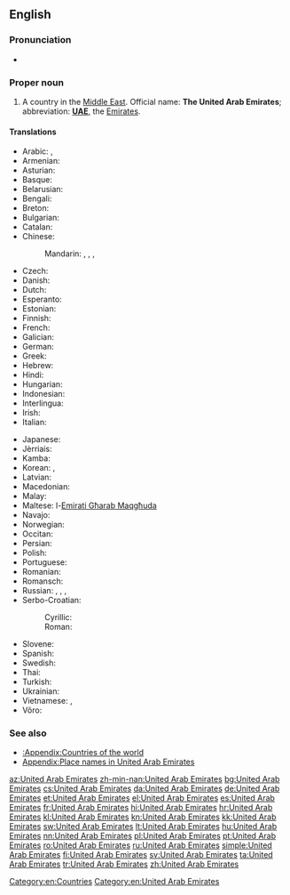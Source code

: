 ==English==
{{wikipedia}}

===Pronunciation===
* {{audio|En-us-United Arab Emirates.ogg|Audio (US)|lang=en}}

===Proper noun===
{{en-proper noun|head=[[united|United]] [[Arab]] [[emirate|Emirate]]s}}

# A country in the [[Middle East]]. Official name: '''The United Arab Emirates'''; abbreviation: '''[[UAE]]''', the [[Emirates]].

====Translations====
{{trans-top|country in the Middle East}}
* Arabic: {{t+|ar|الإمارات|p|tr=al-’imaraat}}, {{t|ar|دولة الإمارات العربية المتحدة|f|tr=dáwlat al-’imaaraat al-3arabíyyat al-muttáHida}}
* Armenian: {{t|hy|Արաբական Միացյալ Էմիրություններ|tr=Arabakan Miac'yal Ēmirut'yunner}}
* Asturian: {{t+|ast|Emiratos Árabes Xuníos|m-p}}
* Basque: {{t|eu|Arabiar Emirerri Batuak|p}}
* Belarusian: {{t|be|Аб'яднаныя Арабскія Эміраты|m-p|tr=Ab”jádnanyja Arábskija Emiráty}}
* Bengali: {{t|bn|সংযুক্ত আরব আমিরাত}}
* Breton: {{t|br|Emirelezhioù Arab Unanet}}
* Bulgarian: {{t+|bg|Обединени Арабски Емирства|n-p|tr=Obedinéni Arábski Emírstva}}
* Catalan: {{t|ca|Emirats Àrabs Units|m-p}}
* Chinese:
*: Mandarin: {{t+|cmn|阿拉伯聯合酋長國|sc=Hani}}, {{t|cmn|阿拉伯联合酋长国|tr=Ālābó liánhé qiúzhǎngguó|sc=Hani}}, {{t|cmn|阿聯酋|sc=Hani}}, {{t+|cmn|阿联酋|tr=Ā-lián-qiú|sc=Hani}}
* Czech: {{t+|cs|Spojené arabské emiráty|m-p}}
* Danish: {{t|da|Forenede Arabiske Emirater}}
* Dutch: {{t+|nl|Verenigde Arabische Emiraten}}
* Esperanto: {{t|eo|Unuiĝintaj Arabaj Emirlandoj|p}}
* Estonian: {{t|et|Araabia Ühendemiraadid}}
* Finnish: {{t+|fi|Arabiemiirikunnat}}
* French: {{t+|fr|Émirats arabes unis|m-p}}
* Galician: {{t+|gl|Emiratos Árabes Unidos|m-p}}
* German: {{t+|de|Vereinigte Arabische Emirate|p}}
* Greek: {{t+|el|Ηνωμένα Αραβικά Εμιράτα|n-p|tr=Inoména Araviká Emiráta}}
* Hebrew: {{t|he|איחוד האמירויות הערביות|tr=Ikhud ha-Emiruyot ha-Arviyot}}
* Hindi: {{t+|hi|संयुक्त अरब अमीरात|tr=sanyukt arab amīrāt}}
* Hungarian: {{t+|hu|Egyesült Arab Emírségek}}
* Indonesian: {{t|id|Uni Emirat Arab}}
* Interlingua: {{t|ia|Emiratos Arabe Unite}}
* Irish: {{t|ga|Aontas na nÉimíríochtaí Arabacha|m}}
* Italian: {{t|it|Emirati Arabi Uniti|m-p}}
{{trans-mid}}
* Japanese: {{t|ja|アラブ首長国連邦|tr=アラブしゅちょうこくれんぽう, Arabu shuchōkoku renpō}}
* Jèrriais: {{t|roa-jer|Émithaux Arabes Unnis|m-p}}
* Kamba: {{t|kam|Saudia}}
* Korean: {{t+|ko|아랍에미리트|tr=Arap-Emiriteu|sc=Hang}}, {{t|ko|아랍 에미리트 연방|tr=Arap emiriteu yeonbang|sc=Hang}}
* Latvian: {{t|lv|Apvienotie Arābu Emirāti|m-p}}
* Macedonian: {{t|mk|Обединети Арапски Емирати|m-p|tr=Obedíneti Árapski Emiráti}}
* Malay: {{t|ms|Emiriah Arab Bersatu}}
* Maltese: l-[[Emirati Għarab Maqgħuda]]
* Navajo: {{t|nv|Ásáí Bikéyah Yázhí Ałhidadiidzooígíí}}
* Norwegian: {{t+|no|De forente arabiske emirater}}
* Occitan: {{t|oc|Emirats Arabis Units|m-p}}
* Persian: {{t|fa|امارات عربی متحده|tr=emarát árabi motáhideh}}
* Polish: {{t+|pl|Zjednoczone Emiraty Arabskie|m-p}}
* Portuguese: {{t+|pt|Emiratos Árabes Unidos|m-p}}
* Romanian: {{t|ro|Emiratele Arabe Unite|n-p}}
* Romansch: {{t|rm|Emirats Arabs|m-p}}
* Russian: {{t+|ru|Объединённые Арабские Эмираты|m-p|tr=Ob”jedinjónnyje Arábskije Emiráty}}, {{t|ru|ОАЭ|m-p|tr=o-a-é}}, {{t|ru|Эмираты|m-p|tr=Emiráty}}, {{t|ru|Арабские Эмираты|m-p|tr=Arábskije Emiráty}}
* Serbo-Croatian:
*: Cyrillic: {{t|sh|Уједињени Арапски Емирати|m-p|sc=Cyrl}}
*: Roman: {{t+|sh|Ujedinjeni Arapski Emirati|m-p}}
* Slovene: {{t|sl|Združeni arabski emirati|m-p}}
* Spanish: {{t+|es|Emiratos Árabes Unidos|m-p}}
* Swedish: {{t+|sv|Förenade Arabemiraten}}
* Thai: {{t+|th|สหรัฐอาหรับเอมิเรตส์|tr=sàhàrát aaràp aymírâyt}}
* Turkish: {{t+|tr|Birleşik Arap Emirlikleri}}
* Ukrainian: {{t+|uk|Об'єднані Арабські Емірати|m-p|tr=Ob”jédnani Arábs'ki Emiráty}}
* Vietnamese: {{t|vi|A-rập thống nhất Ê-mi-rát}}, {{t|vi|A-rập TN Ê-mi-rát}}
* Võro: {{t|vro|Araabia Ütisemiraadiq}}
{{trans-bottom}}

===See also===
* [[:Appendix:Countries of the world]]
* [[Appendix:Place names in United Arab Emirates]]

[[Category:en:Countries]]
[[Category:en:United Arab Emirates]]

[[az:United Arab Emirates]]
[[zh-min-nan:United Arab Emirates]]
[[bg:United Arab Emirates]]
[[cs:United Arab Emirates]]
[[da:United Arab Emirates]]
[[de:United Arab Emirates]]
[[et:United Arab Emirates]]
[[el:United Arab Emirates]]
[[es:United Arab Emirates]]
[[fr:United Arab Emirates]]
[[hi:United Arab Emirates]]
[[hr:United Arab Emirates]]
[[kl:United Arab Emirates]]
[[kn:United Arab Emirates]]
[[kk:United Arab Emirates]]
[[sw:United Arab Emirates]]
[[lt:United Arab Emirates]]
[[hu:United Arab Emirates]]
[[nn:United Arab Emirates]]
[[pl:United Arab Emirates]]
[[pt:United Arab Emirates]]
[[ro:United Arab Emirates]]
[[ru:United Arab Emirates]]
[[simple:United Arab Emirates]]
[[fi:United Arab Emirates]]
[[sv:United Arab Emirates]]
[[ta:United Arab Emirates]]
[[tr:United Arab Emirates]]
[[zh:United Arab Emirates]]